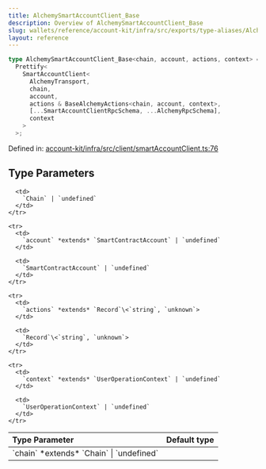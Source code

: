 ```yaml
---
title: AlchemySmartAccountClient_Base
description: Overview of AlchemySmartAccountClient_Base
slug: wallets/reference/account-kit/infra/src/exports/type-aliases/AlchemySmartAccountClient_Base
layout: reference
---
```


```ts
type AlchemySmartAccountClient_Base<chain, account, actions, context> =
  Prettify<
    SmartAccountClient<
      AlchemyTransport,
      chain,
      account,
      actions & BaseAlchemyActions<chain, account, context>,
      [...SmartAccountClientRpcSchema, ...AlchemyRpcSchema],
      context
    >
  >;
```

Defined in: [account-kit/infra/src/client/smartAccountClient.ts:76](https://github.com/alchemyplatform/aa-sdk/blob/08da565ff1e1b5bcae4581d79993c4ed9e522c16/account-kit/infra/src/client/smartAccountClient.ts#L76)

## Type Parameters

<table>
  <thead>
    <tr>
      <th align="left">Type Parameter</th>
      <th align="left">Default type</th>
    </tr>
  </thead>

  <tbody>
    <tr>
      <td>
        `chain` *extends* `Chain` | `undefined`
      </td>

      <td>
        `Chain` | `undefined`
      </td>
    </tr>

    <tr>
      <td>
        `account` *extends* `SmartContractAccount` | `undefined`
      </td>

      <td>
        `SmartContractAccount` | `undefined`
      </td>
    </tr>

    <tr>
      <td>
        `actions` *extends* `Record`\<`string`, `unknown`>
      </td>

      <td>
        `Record`\<`string`, `unknown`>
      </td>
    </tr>

    <tr>
      <td>
        `context` *extends* `UserOperationContext` | `undefined`
      </td>

      <td>
        `UserOperationContext` | `undefined`
      </td>
    </tr>

  </tbody>
</table>
